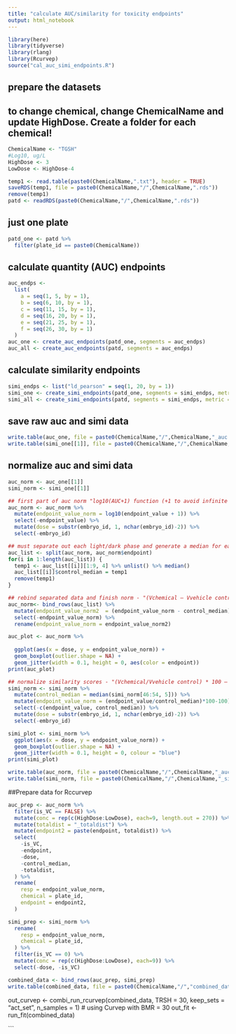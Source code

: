```yaml
---
title: "calculate AUC/similarity for toxicity endpoints"
output: html_notebook
---
```


```r

library(here)
library(tidyverse)
library(rlang)
library(Rcurvep)
source("cal_auc_simi_endpoints.R")

```

## prepare the datasets
## to change chemical, change ChemicalName and update HighDose. Create a folder for each chemical!

```r
ChemicalName <- "TGSH"
#Log10, ug/L
HighDose <- 3
LowDose <- HighDose-4
```


```r
temp1 <- read.table(paste0(ChemicalName,".txt"), header = TRUE)
saveRDS(temp1, file = paste0(ChemicalName,"/",ChemicalName,".rds"))
remove(temp1)
patd <- readRDS(paste0(ChemicalName,"/",ChemicalName,".rds"))
```

<!-- ## all plates , cols = embryo_id + plate_id + is_VC + time_end + value -->
<!-- #```{r} -->
<!-- patd <- patd %>% -->
<!--   unite(embryo_id, row_id, column_id) %>% -->
<!--   rename( -->
<!--     value = total_distance_moved, -->
<!--     is_VC = is_vehicle_control -->
<!--   ) %>% -->
<!--   filter( -->
<!--     is.na(well_comment) #remove all malformed/dead -->
<!--   ) %>% -->
<!--   select(plate_id, embryo_id, is_VC, time_end, value) -->
<!-- #``` -->

## just one plate
```r
patd_one <- patd %>%
  filter(plate_id == paste0(ChemicalName))
```

## calculate quantity (AUC) endpoints
```r
auc_endps <-
  list(
    a = seq(1, 5, by = 1),
    b = seq(6, 10, by = 1),
    c = seq(11, 15, by = 1),
    d = seq(16, 20, by = 1),
    e = seq(21, 25, by = 1),
    f = seq(26, 30, by = 1)
  )
auc_one <- create_auc_endpoints(patd_one, segments = auc_endps)
auc_all <- create_auc_endpoints(patd, segments = auc_endps)
```

## calculate similarity endpoints
```r
simi_endps <- list("ld_pearson" = seq(1, 20, by = 1))
simi_one <- create_simi_endpoints(patd_one, segments = simi_endps, metric = "pearson")
simi_all <- create_simi_endpoints(patd, segments = simi_endps, metric = "pearson")

```

## save raw auc and simi data
```r
write.table(auc_one, file = paste0(ChemicalName,"/",ChemicalName,"_auc.txt"))
write.table(simi_one[[1]], file = paste0(ChemicalName,"/",ChemicalName,"_simi.txt"))

```

## normalize auc and simi data
```r
auc_norm <- auc_one[[1]]
simi_norm <- simi_one[[1]]

## first part of auc norm "log10(AUC+1) function (+1 to avoid infinite values with an AUC of 0)"
auc_norm <- auc_norm %>%
  mutate(endpoint_value_norm = log10(endpoint_value + 1)) %>%
  select(-endpoint_value) %>%
  mutate(dose = substr(embryo_id, 1, nchar(embryo_id)-2)) %>%
  select(-embryo_id)

## must separate out each light/dark phase and generate a median for each phase
auc_list <- split(auc_norm, auc_norm$endpoint)
for(i in 1:length(auc_list)) {
  temp1 <- auc_list[[i]][1:9, 4] %>% unlist() %>% median()
  auc_list[[i]]$control_median = temp1
  remove(temp1)
}

## rebind separated data and finish norm - "(Vchemical – Vvehicle control) * 100"
auc_norm<- bind_rows(auc_list) %>%
  mutate(endpoint_value_norm2  = (endpoint_value_norm - control_median)*100) %>%
  select(-endpoint_value_norm) %>%
  rename(endpoint_value_norm = endpoint_value_norm2)

auc_plot <- auc_norm %>%
  
  ggplot(aes(x = dose, y = endpoint_value_norm)) +
  geom_boxplot(outlier.shape = NA) +
  geom_jitter(width = 0.1, height = 0, aes(color = endpoint))
print(auc_plot)

## normalize similarity scores - "(Vchemical/Vvehicle control) * 100 – 100"
simi_norm <- simi_norm %>%
  mutate(control_median = median(simi_norm[46:54, 5])) %>%
  mutate(endpoint_value_norm = (endpoint_value/control_median)*100-100) %>%
  select(-c(endpoint_value, control_median)) %>%
  mutate(dose = substr(embryo_id, 1, nchar(embryo_id)-2)) %>%
  select(-embryo_id)

simi_plot <- simi_norm %>%
  ggplot(aes(x = dose, y = endpoint_value_norm)) +
  geom_boxplot(outlier.shape = NA) +
  geom_jitter(width = 0.1, height = 0, colour = "blue")
print(simi_plot)

write.table(auc_norm, file = paste0(ChemicalName,"/",ChemicalName,"_auc_norm.txt"))
write.table(simi_norm, file = paste0(ChemicalName,"/",ChemicalName,"_simi_norm.txt"))
```

##Prepare data for Rccurvep
```r
auc_prep <- auc_norm %>%
  filter(is_VC == FALSE) %>%
  mutate(conc = rep(c(HighDose:LowDose), each=9, length.out = 270)) %>%
  mutate(totaldist = "_totaldist") %>%
  mutate(endpoint2 = paste(endpoint, totaldist)) %>%
  select(
    -is_VC,
    -endpoint,
    -dose,
    -control_median,
    -totaldist,
  ) %>%
  rename(
    resp = endpoint_value_norm,
    chemical = plate_id,
    endpoint = endpoint2,
  )

simi_prep <- simi_norm %>%
  rename(
    resp = endpoint_value_norm,
    chemical = plate_id,
  ) %>%
  filter(is_VC == 0) %>%
  mutate(conc = rep(c(HighDose:LowDose), each=9)) %>%
  select(-dose, -is_VC)

combined_data <- bind_rows(auc_prep, simi_prep)
write.table(combined_data, file = paste0(ChemicalName,"/","combined_data_",ChemicalName,".txt"))
```


out_curvep <- combi_run_rcurvep(combined_data, TRSH = 30, keep_sets = "act_set", n_samples = 1)  # using Curvep with BMR = 30
out_fit <- run_fit(combined_data) 
















```